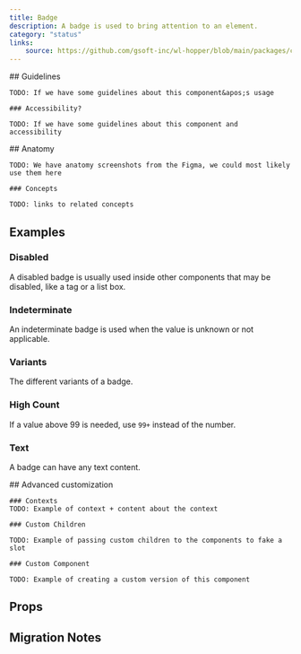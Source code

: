 ```yaml
---
title: Badge
description: A badge is used to bring attention to an element.
category: "status"
links:
    source: https://github.com/gsoft-inc/wl-hopper/blob/main/packages/components/src/Badge/src/Badge.tsx
---
```


<Example src="Badge/docs/badge/preview" isOpen />

<FeatureFlag flag="next">
    ## Guidelines

    TODO: If we have some guidelines about this component&apos;s usage

    ### Accessibility?

    TODO: If we have some guidelines about this component and accessibility
</FeatureFlag>

<FeatureFlag flag="rc">
    ## Anatomy

    TODO: We have anatomy screenshots from the Figma, we could most likely use them here

    ### Concepts

    TODO: links to related concepts
</FeatureFlag>

## Examples

### Disabled
A disabled badge is usually used inside other components that may be disabled, like a tag or a list box.

<Example src="Badge/docs/badge/disabled" />

### Indeterminate
An indeterminate badge is used when the value is unknown or not applicable.

<Example src="Badge/docs/badge/indeterminate" />

### Variants
The different variants of a badge.

<Example src="Badge/docs/badge/variants" />

### High Count
If a value above 99 is needed, use `99+` instead of the number.

<Example src="Badge/docs/badge/highCount" />

### Text
A badge can have any text content.

<Example src="Badge/docs/badge/text" />

<FeatureFlag flag="next">
    ## Advanced customization

    ### Contexts
    TODO: Example of context + content about the context

    ### Custom Children

    TODO: Example of passing custom children to the components to fake a slot

    ### Custom Component

    TODO: Example of creating a custom version of this component
</FeatureFlag>

## Props

<PropTable component="Badge" />

## Migration Notes

<MigrateGuide src="Badge/docs/migration-notes" />
